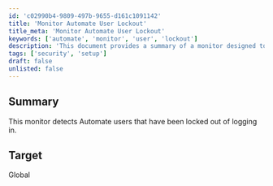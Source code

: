 ```yaml
---
id: 'c02990b4-9809-497b-9655-d161c1091142'
title: 'Monitor Automate User Lockout'
title_meta: 'Monitor Automate User Lockout'
keywords: ['automate', 'monitor', 'user', 'lockout']
description: 'This document provides a summary of a monitor designed to detect Automate users who have been locked out from logging in, ensuring better management and security of user access.'
tags: ['security', 'setup']
draft: false
unlisted: false
---
```

## Summary

This monitor detects Automate users that have been locked out of logging in.

## Target

Global











